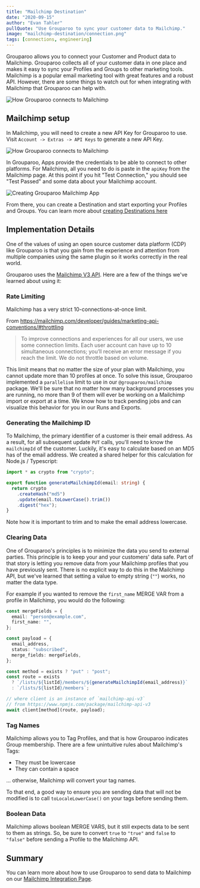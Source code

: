 ```yaml
---
title: "Mailchimp Destination"
date: "2020-09-15"
author: "Evan Tahler"
pullQuote: "Use Grouparoo to sync your customer data to Mailchimp."
image: "mailchimp-destination/connection.png"
tags: [connections, engineering]
---
```


Grouparoo allows you to connect your Customer and Product data to Mailchimp. Grouparoo collects all of your customer data in one place and makes it easy to sync your Profiles and Groups to other marketing tools. Mailchimp is a popular email marketing tool with great features and a robust API. However, there are some things to watch out for when integrating with Mailchimp that Grouparoo can help with.

<Image
  alt="How Grouparoo connects to Mailchimp"
  src="mailchimp-destination/connection.png"
  height={300}
  width={688}
/>

## Mailchimp setup

In Mailchimp, you will need to create a new API Key for Grouparoo to use. Visit `Account -> Extras -> API Keys` to generate a new API Key.

<Image
  alt="How Grouparoo connects to Mailchimp"
  src="mailchimp-destination/api-keys.png"
  height={600}
  width={767}
/>

In Grouparoo, Apps provide the credentials to be able to connect to other platforms. For Mailchimp, all you need to do is paste in the `apiKey` from the Mailchimp page. At this point if you hit "Test Connection," you should see "Test Passed" and some data about your Mailchimp account.

<Image
  alt="Creating Grouparoo Mailchimp App"
  src="mailchimp-destination/mailchimp-app.png"
  height={600}
  width={779}
/>

From there, you can create a Destination and start exporting your Profiles and Groups. You can learn more about [creating Destinations here](/docs/config/destinations/community)

## Implementation Details

One of the values of using an open source customer data platform (CDP) like Grouparoo is that you gain from the experience and attention from multiple companies using the same plugin so it works correctly in the real world.

Grouparoo uses the [Mailchimp V3 API](https://mailchimp.com/developer/api/marketing/). Here are a few of the things we've learned about using it:

### Rate Limiting

Mailchimp has a very strict 10-connections-at-once limit.

From https://mailchimp.com/developer/guides/marketing-api-conventions/#throttling

> To improve connections and experiences for all our users, we use some connection limits. Each user account can have up to 10 simultaneous connections; you’ll receive an error message if you reach the limit. We do not throttle based on volume.

This limit means that no matter the size of your plan with Mailchimp, you cannot update more than 10 profiles at once. To solve this issue, Grouparoo implemented a `parallelism` limit to use in our `@grouparoo/mailchimp` package. We'll be sure that no matter how many background processes you are running, no more than 9 of them will ever be working on a Mailchimp import or export at a time. We know how to track pending jobs and can visualize this behavior for you in our Runs and Exports.

### Generating the Mailchimp ID

To Mailchimp, the primary identifier of a customer is their email address. As a result, for all subsequent update `PUT` calls, you'll need to know the `mailchimpId` of the customer. Luckily, it's easy to calculate based on an MD5 has of the email address. We created a shared helper for this calculation for Node.js / Typescript:

```ts
import * as crypto from "crypto";

export function generateMailchimpId(email: string) {
  return crypto
    .createHash("md5")
    .update(email.toLowerCase().trim())
    .digest("hex");
}
```

Note how it is important to trim and to make the email address lowercase.

### Clearing Data

One of Grouparoo's principles is to minimize the data you send to external parties. This principle is to keep your and your customers' data safe. Part of that story is letting you remove data from your Mailchimp profiles that you have previously sent. There is no explicit way to do this in the Mailchimp API, but we've learned that setting a value to empty string (`""`) works, no matter the data type.

For example if you wanted to remove the `first_name` MERGE VAR from a profile in Mailchimp, you would do the following:

```ts
const mergeFields = {
  email: "person@example.com",
  first_name: "",
};

const payload = {
  email_address,
  status: "subscribed",
  merge_fields: mergeFields,
};

const method = exists ? "put" : "post";
const route = exists
  ? `/lists/${listId}/members/${generateMailchimpId(email_address)}`
  : `/lists/${listId}/members`;

// where client is an instance of `mailchimp-api-v3`
// from https://www.npmjs.com/package/mailchimp-api-v3
await client[method](route, payload);
```

### Tag Names

Mailchimp allows you to Tag Profiles, and that is how Grouparoo indicates Group membership. There are a few unintuitive rules about Mailchimp's Tags:

- They must be lowercase
- They can contain a space

... otherwise, Mailchimp will convert your tag names.

To that end, a good way to ensure you are sending data that will not be modified is to call `toLocaleLowerCase()` on your tags before sending them.

### Boolean Data

Mailchimp allows boolean MERGE VARS, but it still expects data to be sent to them as strings. So, be sure to convert `true` to `"true"` and `false` to `"false"` before sending a Profile to the Mailchimp API.

## Summary

You can learn more about how to use Grouparoo to send data to Mailchimp on our [Mailchimp Integration Page](/integrations/destinations/mailchimp).

